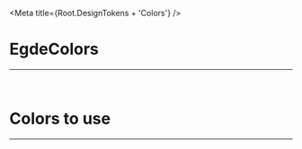 
<Meta title={Root.DesignTokens + 'Colors'} />

# EgdeColors

<hr />
<br />

<ColorPalette>
    <ColorItem title="Orange" subtitle="" colors={{ Orange: '#FF7300' }} />
    <ColorItem title="Blue" subtitle="" colors={{ Blue: '#1080E5' }} />
    <ColorItem title="Purple" subtitle="" colors={{ Purple: '#D06CFF' }} />
    <ColorItem title="Yellow" subtitle="" colors={{ Yellow: '#FCB606' }} />
    <ColorItem title="Green" subtitle="" colors={{ Green: '#0C461E' }} />
</ColorPalette>

# Colors to use

<hr />
<br />

<ColorPalette>
    <ColorItem
        title="EgdeBlue"
        subtitle="Standard text color"
        colors={{ Blue: '#01233D' }}
    />
    <ColorItem
        title="EgdeWhite"
        subtitle="Standard background color"
        colors={{ EgdeWhite: '#FAFAFD' }}
    />
    <ColorItem
        title="Grey"
        subtitle="Alternative backgroundcolors"
        colors={{ LightGrey: '#E8EAF9', MiddleGrey: '#C7C8DB' }}
    />
    <ColorItem
        title="Lightblue"
        subtitle="Secondary Color for the Egde Colors"
        colors={{ Lightblue: '#94D9FF' }}
    />
</ColorPalette>
